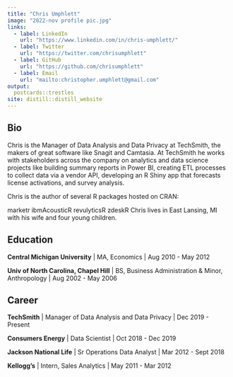 ```yaml
---
title: "Chris Umphlett"
image: "2022-nov profile pic.jpg"
links:
  - label: LinkedIn
    url: "https://www.linkedin.com/in/chris-umphlett/"
  - label: Twitter
    url: "https://twitter.com/chrisumphlett"
  - label: GitHub
    url: "https://github.com/chrisumphlett"
  - label: Email
    url: "mailto:christopher.umphlett@gmail.com"
output:
  postcards::trestles
site: distill::distill_website
---
```


## Bio
Chris is the Manager of Data Analysis and Data Privacy at TechSmith, the makers of great software like Snagit and Camtasia. At TechSmith he works with stakeholders across the company on analytics and data science projects like building summary reports in Power BI, creating ETL processes to collect data via a vendor API, developing an R Shiny app that forecasts license activations, and survey analysis.

Chris is the author of several R packages hosted on CRAN:

marketr
ibmAcousticR
revulyticsR
zdeskR
Chris lives in East Lansing, MI with his wife and four young children.

## Education

**Central Michigan University** | MA, Economics | Aug 2010 - May 2012

**Univ of North Carolina, Chapel Hill** | BS, Business Administration & Minor, Anthropology | Aug 2002 - May 2006

## Career

**TechSmith** | Manager of Data Analysis and Data Privacy | Dec 2019 - Present

**Consumers Energy** | Data Scientist | Oct 2018 - Dec 2019

**Jackson National Life** | Sr Operations Data Analyst | Mar 2012 - Sept 2018

**Kellogg's** | Intern, Sales Analytics | May 2011 - Mar 2012